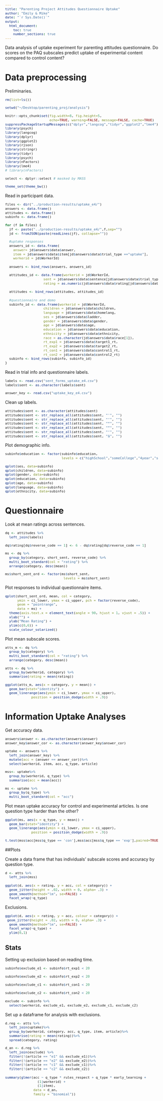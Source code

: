 ```yaml
---
title: "Parenting Project Attitudes Questionnaire Uptake"
author: "Emily & Mike"
date: "`r Sys.Date()`"
output: 
  html_document:
    toc: true
    number_sections: true
---
```


<style type="text/css">
body, td {
   font-size: 14px;
}
code {
  font-size: 11px;
}
pre {
  font-size: 11px;
}
</style>

Data analysis of uptake experiment for parenting attitudes questionnaire. Do scores on the PAQ subscales predict uptake of experimental content compared to control content?

# Data preprocessing

Preliminaries.

```r

rm(list=ls())

setwd("~/Desktop/parenting_proj/analysis")

knitr::opts_chunk$set(fig.width=8, fig.height=5, 
                      echo=TRUE, warning=FALSE, message=FALSE, cache=TRUE)
suppressPackageStartupMessages(c("dplyr","langcog","tidyr","ggplot2","lme4"))
library(psych)
library(langcog)
library(dplyr)
library(ggplot2)
library(rjson)
library(stringr)
library(tidyr)
library(psych)
library(nFactors)
library(lme4)
# library(nFactors)

select <- dplyr::select # masked by MASS

theme_set(theme_bw())
```

Read in participant data.

```r
files <- dir("../production-results/uptake_e4/")
answers <- data.frame()
attitudes <- data.frame()
subinfo <- data.frame()

for (f in files) {
  jf <- paste("../production-results/uptake_e4/",f,sep="")
  jd <- fromJSON(paste(readLines(jf), collapse=""))

  #uptake responses
  answers_id <- data.frame(
    answer= jd$answers$data$answer,
    item = jd$answers$data$item[jd$answers$data$trial_type =="uptake"],
    workerid = jd$WorkerId)
  
  answers <- bind_rows(answers, answers_id)
  
  attitudes_id <- data.frame(workerid = jd$WorkerId, 
                   sent = jd$answers$data$sentence[jd$answers$data$trial_type=="attitudes"],
                   rating = as.numeric(jd$answers$data$rating[jd$answers$data$trial_type=="attitudes"])) 
                   
  attitudes <- bind_rows(attitudes, attitudes_id)
  
  #questionnaire and demo
  subinfo_id <- data.frame(workerid = jd$WorkerId, 
                   children = jd$answers$data$children,
                   language = jd$answers$data$homelang,
                   ses = jd$answers$data$ladder,
                   gender = jd$answers$data$gender,
                   age = jd$answers$data$age,
                   education = jd$answers$data$education,
                   ethnicity = jd$answers$data$ethnicity,
                   race = as.character(jd$answers$data$race[1]),
                   rt_exp1 = jd$answers$data$target1_rt,
                   rt_exp2 = jd$answers$data$target2_rt,
                   rt_con1 = jd$answers$data$control1_rt,
                   rt_con2 = jd$answers$data$control2_rt)
  subinfo <- bind_rows(subinfo, subinfo_id)
}
```

Read in trial info and questionnaire labels.

```r
labels <- read.csv("sent_forms_uptake_e4.csv")
labels$sent <- as.character(labels$sent)

answer_key <- read.csv("uptake_key_e4.csv")
```

Clean up labels.

```r
attitudes$sent <- as.character(attitudes$sent)
attitudes$sent <- str_replace_all(attitudes$sent, "'", "")
attitudes$sent <- str_replace_all(attitudes$sent, "’", "")
attitudes$sent <- str_replace_all(attitudes$sent, "“", "")
attitudes$sent <- str_replace_all(attitudes$sent, "”", "")
attitudes$sent <- str_replace_all(attitudes$sent, "‘", "")
attitudes$sent <- str_replace_all(attitudes$sent, "â", "")
```

Plot demographic info.

```r
subinfo$education <- factor(subinfo$education, 
                            levels = c("highSchool","someCollege","4year","someGrad","Grad"))

qplot(ses, data=subinfo)
qplot(children, data=subinfo)
qplot(gender, data=subinfo)
qplot(education, data=subinfo)
qplot(age, data=subinfo)
qplot(language, data=subinfo)
qplot(ethnicity, data=subinfo)
```

# Questionnaire

Look at mean ratings across sentences.

```r
dq <- attitudes %>%
  left_join(labels) 

dq$rating[dq$reverse_code == 1] <- 6 - dq$rating[dq$reverse_code == 1]

ms <- dq %>%
  group_by(category, short_sent, reverse_code) %>%
  multi_boot_standard(col = "rating") %>%
  arrange(category, desc(mean)) 

ms$short_sent_ord <- factor(ms$short_sent, 
                             levels = ms$short_sent)
```

Plot responses to individual questionnaire items.

```r
qplot(short_sent_ord, mean, col = category,
      ymin = ci_lower, ymax = ci_upper, pch = factor(reverse_code),
      geom = "pointrange",
      data = ms) +
  theme(axis.text.x = element_text(angle = 90, hjust = 1, vjust = .5)) +
  xlab("") + 
  ylab("Mean Rating") + 
  ylim(c(0,6)) + 
  scale_colour_solarized()
```

Plot mean subscale scores.

```r
atts_m <- dq %>%
  group_by(category) %>%
  multi_boot_standard(col = "rating") %>%
  arrange(category, desc(mean)) 

atts <- dq %>%
  group_by(workerid, category) %>% 
  summarise(rating = mean(rating))

ggplot(atts_m, aes(x = category, y = mean)) + 
  geom_bar(stat="identity") + 
  geom_linerange(aes(ymin = ci_lower, ymax = ci_upper), 
             position = position_dodge(width = .9))
```

# Information Uptake Analyses

Get accuracy data. 

```r
answers$answer <- as.character(answers$answer)
answer_key$answer_cor <- as.character(answer_key$answer_cor)

uptake <- answers %>%
  left_join(answer_key) %>%
  mutate(acc = (answer == answer_cor))%>%
  select(workerid, item, acc, q_type, article)

mss<- uptake%>%
  group_by(workerid, q_type) %>% 
  summarise(acc = mean(acc))

ms <- uptake %>%
  group_by(q_type) %>%
  multi_boot_standard(col = "acc")
```

Plot mean uptake accuracy for control and experimental articles. Is one question type harder than the other?

```r
ggplot(ms, aes(x = q_type, y = mean)) + 
  geom_bar(stat="identity") + 
  geom_linerange(aes(ymin = ci_lower, ymax = ci_upper), 
             position = position_dodge(width = .9))

t.test(mss$acc[mss$q_type == 'con'],mss$acc[mss$q_type == 'exp'],paired=TRUE)
```

##Plots

Create a data frame that has individuals' subscale scores and accuracy by question type. 

```r
d <- atts %>%
  left_join(mss) 
```

```r
ggplot(d, aes(x = rating, y = acc, col = category)) +
  geom_jitter(height = .02, width = 0, alpha= .3) + 
  geom_smooth(method="lm", se=FALSE) + 
  facet_wrap(~q_type)
```

Exclusions.

```r
ggplot(d, aes(x = rating, y = acc, colour = category)) +
 geom_jitter(height = .02, width = 0, alpha= .3) + 
  geom_smooth(method="lm", se=FALSE) + 
  facet_wrap(~q_type) + 
  ylim(0,1)
```

## Stats 

Setting up exclusion based on reading time.

```r
subinfo$exclude_e1 <- subinfo$rt_exp1 < 20
                          
subinfo$exclude_e2 <- subinfo$rt_exp2 < 20 

subinfo$exclude_c1 <- subinfo$rt_con1 < 20
  
subinfo$exclude_c2 <- subinfo$rt_con2 < 20

exclude <- subinfo %>%
  select(workerid, exclude_e1, exclude_e2, exclude_c1, exclude_c2)
```

Set up a dataframe for analysis with exclusions.


```r
d.reg <- atts %>%
  left_join(uptake)%>%
  group_by(workerid, category, acc, q_type, item, article)%>%
  summarise(rating = mean(rating))%>%
  spread(category, rating)

d_an <- d.reg %>%
  left_join(exclude) %>%
  filter(!(article == "e1" && exclude_e1))%>%
  filter(!(article == "e2" && exclude_e2))%>%
  filter(!(article == "c1" && exclude_c1))%>%
  filter(!(article == "c2" && exclude_c2))
```

```r
summary(glmer(acc ~ q_type * rules_respect + q_type * early_learning +
                (1|workerid) +
                (1|item), 
              data = d_an, 
              family = "binomial"))
```
